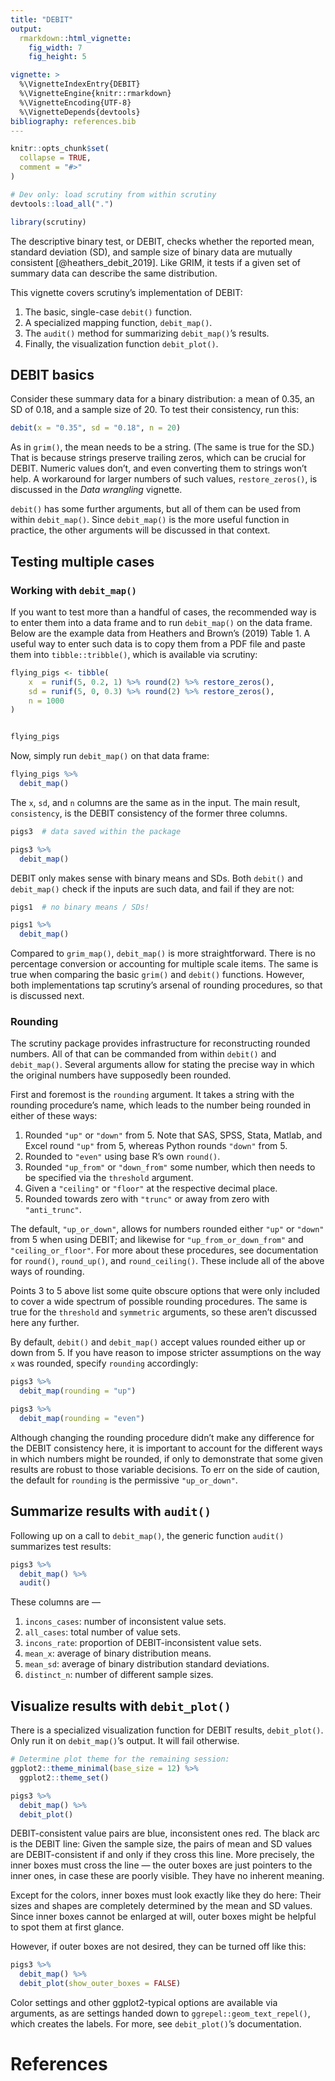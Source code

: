 ```yaml
---
title: "DEBIT"
output:
  rmarkdown::html_vignette:
    fig_width: 7
    fig_height: 5

vignette: >
  %\VignetteIndexEntry{DEBIT}
  %\VignetteEngine{knitr::rmarkdown}
  %\VignetteEncoding{UTF-8}
  %\VignetteDepends{devtools}
bibliography: references.bib
---
```


```r
knitr::opts_chunk$set(
  collapse = TRUE,
  comment = "#>"
)
```

```r
# Dev only: load scrutiny from within scrutiny
devtools::load_all(".")
```

```r
library(scrutiny)
```

The descriptive binary test, or DEBIT, checks whether the reported mean, standard deviation (SD), and sample size of binary data are mutually consistent [@heathers_debit_2019]. Like GRIM, it tests if a given set of summary data can describe the same distribution.

This vignette covers scrutiny's implementation of DEBIT:

1.  The basic, single-case `debit()` function.
2.  A specialized mapping function, `debit_map()`.
3.  The `audit()` method for summarizing `debit_map()`'s results.
4.  Finally, the visualization function `debit_plot()`.

## DEBIT basics

Consider these summary data for a binary distribution: a mean of 0.35, an SD of 0.18, and a sample size of 20. To test their consistency, run this:

```r
debit(x = "0.35", sd = "0.18", n = 20)
```

As in `grim()`, the mean needs to be a string. (The same is true for the SD.) That is because strings preserve trailing zeros, which can be crucial for DEBIT. Numeric values don't, and even converting them to strings won't help. A workaround for larger numbers of such values, `restore_zeros()`, is discussed in the *Data wrangling* vignette.

`debit()` has some further arguments, but all of them can be used from within `debit_map()`. Since `debit_map()` is the more useful function in practice, the other arguments will be discussed in that context.

## Testing multiple cases

### Working with `debit_map()`

If you want to test more than a handful of cases, the recommended way is to enter them into a data frame and to run `debit_map()` on the data frame. Below are the example data from Heathers and Brown's (2019) Table 1. A useful way to enter such data is to copy them from a PDF file and paste them into `tibble::tribble()`, which is available via scrutiny:

```r
flying_pigs <- tibble(
    x  = runif(5, 0.2, 1) %>% round(2) %>% restore_zeros(),
    sd = runif(5, 0, 0.3) %>% round(2) %>% restore_zeros(),
    n = 1000
)


flying_pigs
```

Now, simply run `debit_map()` on that data frame:

```r
flying_pigs %>% 
  debit_map()
```

The `x`, `sd`, and `n` columns are the same as in the input. The main result, `consistency`, is the DEBIT consistency of the former three columns.

```r
pigs3  # data saved within the package

pigs3 %>% 
  debit_map()
```

DEBIT only makes sense with binary means and SDs. Both `debit()` and `debit_map()` check if the inputs are such data, and fail if they are not:

```r
pigs1  # no binary means / SDs!

pigs1 %>% 
  debit_map()
```

Compared to `grim_map()`, `debit_map()` is more straightforward. There is no percentage conversion or accounting for multiple scale items. The same is true when comparing the basic `grim()` and `debit()` functions. However, both implementations tap scrutiny's arsenal of rounding procedures, so that is discussed next.

### Rounding

The scrutiny package provides infrastructure for reconstructing rounded numbers. All of that can be commanded from within `debit()` and `debit_map()`. Several arguments allow for stating the precise way in which the original numbers have supposedly been rounded.

First and foremost is the `rounding` argument. It takes a string with the rounding procedure's name, which leads to the number being rounded in either of these ways:

1.  Rounded `"up"` or `"down"` from 5. Note that SAS, SPSS, Stata, Matlab, and Excel round `"up"` from 5, whereas Python rounds `"down"` from 5.
2.  Rounded to `"even"` using base R's own `round()`.
3.  Rounded `"up_from"` or `"down_from"` some number, which then needs to be specified via the `threshold` argument.
4.  Given a `"ceiling"` or `"floor"` at the respective decimal place.
5.  Rounded towards zero with `"trunc"` or away from zero with `"anti_trunc"`.

The default, `"up_or_down"`, allows for numbers rounded either `"up"` or `"down"` from 5 when using DEBIT; and likewise for `"up_from_or_down_from"` and `"ceiling_or_floor"`. For more about these procedures, see documentation for `round()`, `round_up()`, and `round_ceiling()`. These include all of the above ways of rounding.

Points 3 to 5 above list some quite obscure options that were only included to cover a wide spectrum of possible rounding procedures. The same is true for the `threshold` and `symmetric` arguments, so these aren't discussed here any further.

By default, `debit()` and `debit_map()` accept values rounded either up or down from 5. If you have reason to impose stricter assumptions on the way `x` was rounded, specify `rounding` accordingly:

```r
pigs3 %>% 
  debit_map(rounding = "up")

pigs3 %>% 
  debit_map(rounding = "even")
```

Although changing the rounding procedure didn't make any difference for the DEBIT consistency here, it is important to account for the different ways in which numbers might be rounded, if only to demonstrate that some given results are robust to those variable decisions. To err on the side of caution, the default for `rounding` is the permissive `"up_or_down"`.

## Summarize results with `audit()`

Following up on a call to `debit_map()`, the generic function `audit()` summarizes test results:

```r
pigs3 %>% 
  debit_map() %>% 
  audit()
```

These columns are ---

1.  `incons_cases`: number of inconsistent value sets.
2.  `all_cases`: total number of value sets.
3.  `incons_rate`: proportion of DEBIT-inconsistent value sets.
4.  `mean_x`: average of binary distribution means.
5.  `mean_sd`: average of binary distribution standard deviations.
6.  `distinct_n`: number of different sample sizes.

## Visualize results with `debit_plot()`

There is a specialized visualization function for DEBIT results, `debit_plot()`. Only run it on `debit_map()`'s output. It will fail otherwise.

```r
# Determine plot theme for the remaining session:
ggplot2::theme_minimal(base_size = 12) %>% 
  ggplot2::theme_set()

pigs3 %>% 
  debit_map() %>% 
  debit_plot()
```

DEBIT-consistent value pairs are blue, inconsistent ones red. The black arc is the DEBIT line: Given the sample size, the pairs of mean and SD values are DEBIT-consistent if and only if they cross this line. More precisely, the inner boxes must cross the line --- the outer boxes are just pointers to the inner ones, in case these are poorly visible. They have no inherent meaning.

Except for the colors, inner boxes must look exactly like they do here: Their sizes and shapes are completely determined by the mean and SD values. Since inner boxes cannot be enlarged at will, outer boxes might be helpful to spot them at first glance.

However, if outer boxes are not desired, they can be turned off like this:

```r
pigs3 %>% 
  debit_map() %>% 
  debit_plot(show_outer_boxes = FALSE)
```

Color settings and other ggplot2-typical options are available via arguments, as are settings handed down to `ggrepel::geom_text_repel()`, which creates the labels. For more, see `debit_plot()`'s documentation.

# References
